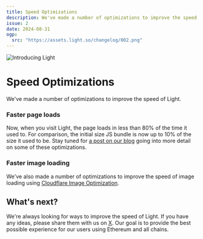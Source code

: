 ```yaml
---
title: Speed Optimizations
description: We've made a number of optimizations to improve the speed of Light.
issue: 2
date: 2024-08-31
ogp:
  src: "https://assets.light.so/changelog/002.png"
---
```


<Image src="https://assets.light.so/changelog/002.png" alt="Introducing Light" width={1920} height={1080} />

# Speed Optimizations

We've made a number of optimizations to improve the speed of Light.

### Faster page loads

Now, when you visit Light, the page loads in less than 80% of the time it used to.
For comparison, the initial size JS bundle is now up to 10% of the size it used to be.
Stay tuned for [a post on our blog](https://light.so/blog) going into more detail on some of these optimizations.

### Faster image loading

We've also made a number of optimizations to improve the speed of image loading using [Cloudflare Image Optimization](https://developers.cloudflare.com/images/cloudflare-images/).

## What's next?

We're always looking for ways to improve the speed of Light.
If you have any ideas, please share them with us on [X](https://x.com/LightDotSo).
Our goal is to provide the best possible experience for our users using Ethereum and all chains.